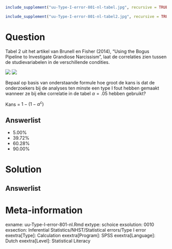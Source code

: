 ```{r, echo = FALSE, results = "hide"}
include_supplement("uu-Type-I-error-801-nl-tabel.jpg", recursive = TRUE)
```

```{r, echo = FALSE, results = "hide"}
include_supplement("uu-Type-I-error-801-nl-tabel2.jpg", recursive = TRUE)
```

Question
========
  
Tabel 2 uit het artikel van Brunell en Fisher (2014), "Using the Bogus Pipeline to Investigate Grandiose Narcissism", laat de correlaties zien tussen de studievariabelen in de verschillende condities.


![](uu-Type-I-error-801-nl-tabel.jpg)
![](uu-Type-I-error-801-nl-tabel2.jpg)

Bepaal op basis van onderstaande formule hoe groot de kans is dat de onderzoekers bij de analyses ten minste een type I fout hebben gemaakt wanneer ze bij elke correlatie in de tabel $\alpha= .05$ hebben gebruikt?

Kans $=$ $1 - (1-\alpha^c)$
  
Answerlist
----------
* 5.00%
* 39.72%
* 60.28%
* 90.00%

Solution
========
  


Answerlist
----------



Meta-information
================
exname: uu-Type-I-error-801-nl.Rmd
extype: schoice
exsolution: 0010
exsection: Inferential Statistics/NHST/Statistical errors/Type I error
exextra[Type]: Calculation
exextra[Program]: SPSS
exextra[Language]: Dutch
exextra[Level]: Statistical Literacy

